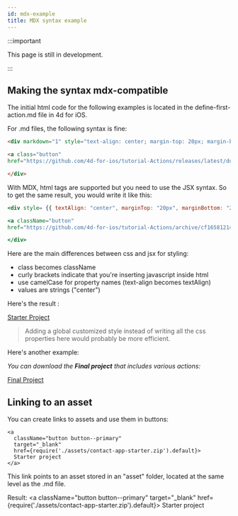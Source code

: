 ```yaml
---
id: mdx-example
title: MDX syntax example
---
```


:::important

This page is still in development.

:::

## Making the syntax mdx-compatible

The initial html code for the following examples is located in the define-first-action.md file in 4d for iOS.

For .md files, the following syntax is fine: 

```html
<div markdown="1" style="text-align: center; margin-top: 20px; margin-bottom: 20px"> 

<a class="button"
href="https://github.com/4d-for-ios/tutorial-Actions/releases/latest/download/tutorial-Actions.zip">STARTER PROJECT</a>

</div>
```

With MDX, html tags are supported but you need to use the JSX syntax. So to get the same result, you would write it like this: 


```jsx {1,3}
<div style= {{ textAlign: "center", marginTop: "20px", marginBottom: "20px" }}>

<a className="button"
href="https://github.com/4d-for-ios/tutorial-Actions/archive/cf16581214a8a6e4e4067bcff43ac1265ec43ff7.zip">STARTER PROJECT</a>

</div>
```
Here are the main differences between css and jsx for styling:
- class becomes className
- curly brackets indicate that you're inserting javascript inside html
- use camelCase for property names (text-align becomes textAlign)
- values are strings ("center")

Here's the result :
<div style= {{ display: "flex", justifyContent: "center", marginTop: "20px", marginBottom: "20px" }}>
<a className="button button--primary" href="https://github.com/4d-for-ios/tutorial-Actions/archive/cf16581214a8a6e4e4067bcff43ac1265ec43ff7.zip">Starter Project</a>
</div>

>Adding a global customized style instead of writing all the css properties here would probably be more efficient.

Here's another example:

*You can download the **Final project** that includes various actions:*

<div style= {{ display: "flex", justifyContent: "center", marginTop: "20px", marginBottom: "20px" }}>
<a className="button button--primary" href="https://github.com/4d-for-ios/tutorial-Actions/releases/latest/download/tutorial-Actions.zip">Final Project</a>
</div>

## Linking to an asset

You can create links to assets and use them in buttons:

```
<a
  className="button button--primary"
  target="_blank"
  href={require('./assets/contact-app-starter.zip').default}>
  Starter project
</a>
```

This link points to an asset stored in an "asset" folder, located at the same level as the .md file.

Result: 
<a
  className="button button--primary"
  target="_blank"
  href={require('./assets/contact-app-starter.zip').default}>
  Starter project
</a>